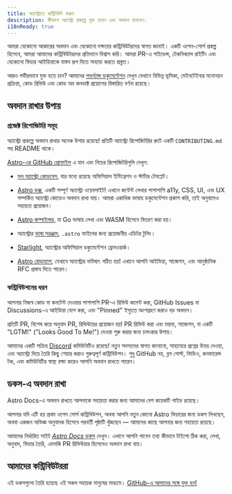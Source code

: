 ```yaml
---
title: অ্যাস্ট্রোতে কন্ট্রিবিউট করুন
description: কীভাবে অ্যাস্ট্রো প্রকল্পে যুক্ত হবেন এবং অবদান রাখবেন।
i18nReady: true
---
```


আমরা যেকোনো আকারের অবদান এবং যেকোনো দক্ষতার কন্ট্রিবিউটরদের স্বাগত জানাই। একটি ওপেন-সোর্স প্রকল্প হিসেবে, আমরা আমাদের কন্ট্রিবিউটরদের প্রতিদানে বিশ্বাস করি। আমরা PR-এ গাইডেন্স, টেকনিক্যাল রাইটিং এবং যেকোনো ফিচার আইডিয়াকে বাস্তব রূপ দিতে সাহায্য করতে প্রস্তুত।

আরও গভীরভাবে যুক্ত হতে চান? আমাদের [গভর্ন্যান্স ডকুমেন্টেশন](https://github.com/withastro/.github/blob/main/GOVERNANCE.md) দেখুন যেখানে বিভিন্ন ভূমিকা, মেইনটেইনার মনোনয়ন প্রক্রিয়া, কোড রিভিউ এবং কোড অব কনডাক্ট প্রয়োগের বিস্তারিত বর্ণনা রয়েছে।

## অবদান রাখার উপায়

### প্রজেক্ট রিপোজিটরি সমূহ

অ্যাস্ট্রো প্রকল্পে অবদান রাখার অনেক উপায় রয়েছে! প্রতিটি অ্যাস্ট্রো রিপোজিটরির রুটে একটি `CONTRIBUTING.md` সহ README থাকে।

[Astro-এর GitHub প্রোফাইল](https://github.com/withastro) এ যান এবং নিচের রিপোজিটরিগুলি দেখুন:

- [মূল অ্যাস্ট্রো কোডবেস](https://github.com/withastro/astro), যার মধ্যে রয়েছে অফিসিয়াল ইন্টিগ্রেশন ও স্টার্টার টেমপ্লেট।

- [Astro ডক্স](https://github.com/withastro/docs), একটি সম্পূর্ণ অ্যাস্ট্রো ওয়েবসাইট! এখানে কন্টেন্ট লেখার পাশাপাশি a11y, CSS, UI, এবং UX সম্পর্কিত অ্যাস্ট্রো কোডেও অবদান রাখা যায়। আমরা একাধিক ভাষায় ডকুমেন্টেশন প্রকাশ করি, তাই অনুবাদেও সহায়তা প্রয়োজন।

- [Astro কম্পাইলার](https://github.com/withastro/compiler), যা Go ভাষায় লেখা এবং WASM হিসেবে বিতরণ করা হয়।

- অ্যাস্ট্রোর [ভাষা সরঞ্জাম](https://github.com/withastro/language-tools), `.astro` ফাইলের জন্য প্রয়োজনীয় এডিটর টুলিং।

- [Starlight](https://github.com/withastro/starlight), অ্যাস্ট্রোর অফিসিয়াল ডকুমেন্টেশন ফ্রেমওয়ার্ক।

- [Astro রোডম্যাপ](https://github.com/withastro/roadmap), যেখানে অ্যাস্ট্রোর ভবিষ্যৎ গঠিত হয়! এখানে আপনি আইডিয়া, সাজেশন, এবং আনুষ্ঠানিক RFC প্রস্তাব দিতে পারেন।

### কন্ট্রিবিউশনের ধরন

আপনার নিজস্ব কোড বা কনটেন্ট দেওয়ার পাশাপাশি PR-এ রিভিউ কমেন্ট করা, GitHub Issues বা Discussions-এ আইডিয়া যোগ করা, এবং "Pinned" ইস্যুতে অংশগ্রহণ করাও বড় অবদান।

প্রতিটি PR, বিশেষ করে অনুবাদ PR, রিভিউয়ের প্রয়োজন হয়! PR রিভিউ করা এবং মন্তব্য, সাজেশন, বা একটি "LGTM!" ("Looks Good To Me!") দেওয়া শুরু করার জন্য চমৎকার উপায়।

আমাদের একটি সক্রিয় [Discord](https://astro.build/chat) কমিউনিটিও রয়েছে! নতুন সদস্যদের স্বাগত জানানো, সাহায্যের প্রশ্নের উত্তর দেওয়া, এবং অ্যাস্ট্রো দিয়ে তৈরি কিছু শেয়ার করাও গুরুত্বপূর্ণ কন্ট্রিবিউশন। শুধু GitHub নয়, ব্লগ পোস্ট, ভিডিও, কনফারেন্স টক, এবং কমিউনিটির স্বাস্থ্য রক্ষা করেও আপনি অবদান রাখতে পারেন।

## ডকস-এ অবদান রাখা

Astro Docs-এ অবদান রাখতে আপনাকে সহায়তা করার জন্য আমাদের বেশ কয়েকটি গাইড রয়েছে।

আপনার যদি এটি হয় প্রথম ওপেন সোর্স কন্ট্রিবিউশন, অথবা আপনি নতুন কোনো Astro ফিচারের জন্য ডকস লিখছেন, অথবা একজন অভিজ্ঞ অনুবাদক হিসেবে পরবর্তী পৃষ্ঠাটি খুঁজছেন — আমাদের কাছে আপনার জন্য সহায়তা রয়েছে।

আমাদের নির্ধারিত সাইট [*Astro Docs* ডকস](https://contribute.docs.astro.build) দেখুন। এখানে আপনি পাবেন তথ্য কীভাবে টাইপো ঠিক করা, লেখা, অনুবাদ, ফিচার তৈরি, এমনকি PR রিভিউয়ার হিসেবেও অবদান রাখা যায়।

## আমাদের কন্ট্রিবিউটররা

এই ডকসগুলো তৈরি হয়েছে এই সকল সহায়ক মানুষের মাধ্যমে। [GitHub-এ আমাদের সঙ্গে যুক্ত হন!](https://github.com/withastro/docs)

<ContributorList githubRepo="withastro/docs" />
